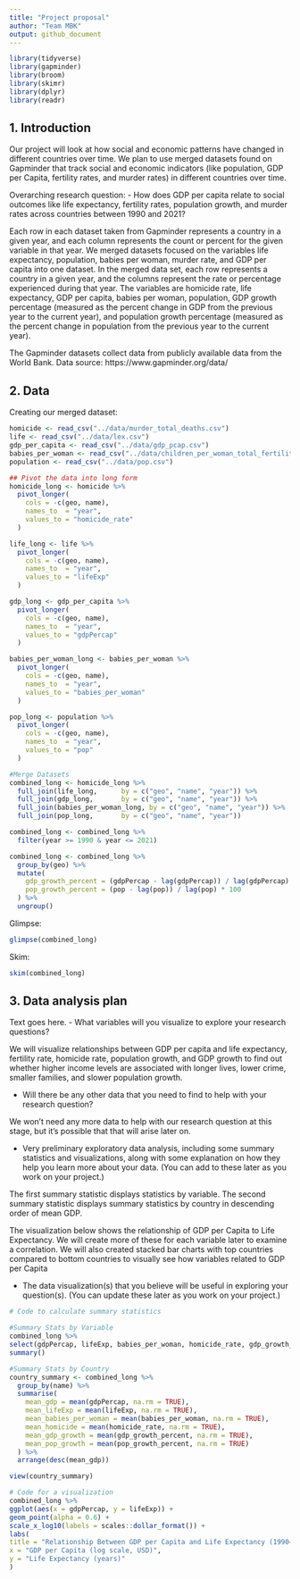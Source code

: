 ```yaml
---
title: "Project proposal"
author: "Team MBK"
output: github_document
---
```


```r
library(tidyverse)
library(gapminder)
library(broom)
library(skimr)
library(dplyr)
library(readr)
```

## 1. Introduction

Our project will look at how social and economic patterns have changed in different countries over time. We plan to use merged datasets found on Gapminder that track social and economic indicators (like population, GDP per Capita, fertility rates, and murder rates) in different countries over time. 

Overarching research question: 
- How does GDP per capita relate to social outcomes like life expectancy, fertility rates, population growth, and murder rates across countries between 1990 and 2021?

Each row in each dataset taken from Gapminder represents a country in a given year, and each column represents the count or percent for the given variable in that year. We merged datasets focused on the variables life expectancy, population, babies per woman, murder rate, and GDP per capita into one dataset. In the merged data set, each row represents a country in a given year, and the columns represent the rate or percentage experienced during that year. The variables are homicide rate, life expectancy, GDP per capita, babies per woman, population, GDP growth percentage (measured as the percent change in GDP from the previous year to the current year), and population growth percentage (measured as the percent change in population from the previous year to the current year).

The Gapminder datasets collect data from publicly available data from the World Bank. Data source: https://www.gapminder.org/data/ 


## 2. Data

Creating our merged dataset:
```r
homicide <- read_csv("../data/murder_total_deaths.csv")
life <- read_csv("../data/lex.csv")
gdp_per_capita <- read_csv("../data/gdp_pcap.csv")
babies_per_woman <- read_csv("../data/children_per_woman_total_fertility.csv")
population <- read_csv("../data/pop.csv")

## Pivot the data into long form
homicide_long <- homicide %>%
  pivot_longer(
    cols = -c(geo, name),
    names_to  = "year",
    values_to = "homicide_rate"
  )

life_long <- life %>%
  pivot_longer(
    cols = -c(geo, name),
    names_to  = "year",
    values_to = "lifeExp"
  ) 

gdp_long <- gdp_per_capita %>%
  pivot_longer(
    cols = -c(geo, name),
    names_to  = "year",
    values_to = "gdpPercap"
  ) 

babies_per_woman_long <- babies_per_woman %>%
  pivot_longer(
    cols = -c(geo, name),
    names_to  = "year",
    values_to = "babies_per_woman"
  ) 

pop_long <- population %>%
  pivot_longer(
    cols = -c(geo, name),
    names_to  = "year",
    values_to = "pop"
  ) 

#Merge Datasets
combined_long <- homicide_long %>%
  full_join(life_long,      by = c("geo", "name", "year")) %>%
  full_join(gdp_long,       by = c("geo", "name", "year")) %>%
  full_join(babies_per_woman_long, by = c("geo", "name", "year")) %>%
  full_join(pop_long,       by = c("geo", "name", "year"))

combined_long <- combined_long %>%
  filter(year >= 1990 & year <= 2021)

combined_long <- combined_long %>%
  group_by(geo) %>% 
  mutate(
    gdp_growth_percent = (gdpPercap - lag(gdpPercap)) / lag(gdpPercap) * 100,
    pop_growth_percent = (pop - lag(pop)) / lag(pop) * 100
  ) %>%
  ungroup()
```
Glimpse:
```r
glimpse(combined_long)
```
Skim:
```r
skim(combined_long)
```


## 3. Data analysis plan

Text goes here.
- What variables will you visualize to explore your research questions?

We will visualize relationships between GDP per capita and life expectancy, fertility rate, homicide rate, population growth, and GDP growth to find out whether higher income levels are associated with longer lives, lower crime, smaller families, and slower population growth.

- Will there be any other data that you need to find to help with your research question?

We won't need any more data to help with our research question at this stage, but it's possible that that will arise later on.

- Very preliminary exploratory data analysis, including some summary statistics and visualizations, along with some explanation on how they help you learn more about your data. (You can add to these later as you work on your project.)

The first summary statistic displays statistics by variable. The second summary statistic displays summary statistics by country in descending order of mean GDP.

The visualization below shows the relationship of GDP per Capita to Life Expectancy. We will create more of these for each variable later to examine a correlation. We will also created stacked bar charts with top countries compared to bottom countries to visually see how variables related to GDP per Capita

- The data visualization(s) that you believe will be useful in exploring your question(s). (You can update these later as you work on your project.)


```r
# Code to calculate summary statistics

#Summary Stats by Variable
combined_long %>%
select(gdpPercap, lifeExp, babies_per_woman, homicide_rate, gdp_growth_percent, pop_growth_percent) %>%
summary()

#Summary Stats by Country
country_summary <- combined_long %>%
  group_by(name) %>%
  summarise(
    mean_gdp = mean(gdpPercap, na.rm = TRUE),
    mean_lifeExp = mean(lifeExp, na.rm = TRUE),
    mean_babies_per_woman = mean(babies_per_woman, na.rm = TRUE),
    mean_homicide = mean(homicide_rate, na.rm = TRUE),
    mean_gdp_growth = mean(gdp_growth_percent, na.rm = TRUE),
    mean_pop_growth = mean(pop_growth_percent, na.rm = TRUE)
  ) %>%
  arrange(desc(mean_gdp))

view(country_summary)

# Code for a visualization
combined_long %>%
ggplot(aes(x = gdpPercap, y = lifeExp)) +
geom_point(alpha = 0.6) +
scale_x_log10(labels = scales::dollar_format()) +
labs(
title = "Relationship Between GDP per Capita and Life Expectancy (1990–2021)",
x = "GDP per Capita (log scale, USD)",
y = "Life Expectancy (years)"
) 

```
